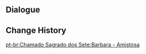 {{Genius Invokation TCG Stage
|title        = Barbara: Friendly
|type         = Friendly Fracas
|group        = Invitation Board
|character    = Barbara
|requirement  = 1
|introduction = "Um, I don't quite get how to play, but it's alright. I'm sure I'll pick it up as we go along..."<br>Hint: Barbara's deck can provide a lot of Healing and Draw effects, which she can use to limit her opponent's advantages.
|objective_1  = Achieve victory
|reward_1     = Barbara*1
|objective_2  = Achieve victory within 6 Rounds
|reward_2     = Glorious Season*1
|objective_3  = Win with less than 2 characters defeated
|reward_3     = Glorious Season*1
|lineup       = Barbara;Mona;Kaeya
|action       = Glorious Season;Wine-Stained Tricorne;Heart of Depth;Elemental Resonance: Woven Waters;Elemental Resonance: Soothing Water;Tubby;Liyue Harbor Wharf;Dawn Winery;Ellin;Parametric Transformer;Timmie;Chang the Ninth;Knights of Favonius Library;Strategize;Starsigns;Glorious Season;Wine-Stained Tricorne;Heart of Depth;Elemental Resonance: Woven Waters;Elemental Resonance: Soothing Water;Tubby;Liyue Harbor Wharf;Dawn Winery;Ellin;Parametric Transformer;Timmie;Chang the Ninth;Knights of Favonius Library;Strategize;Starsigns
}}

==Dialogue==
{{Transclude|Genius Invokation TCG/Stage/Barbara|Friendly Fracas}}

==Change History==
{{Change History|3.3}}

[[pt-br:Chamado Sagrado dos Sete:Barbara - Amistosa]]
